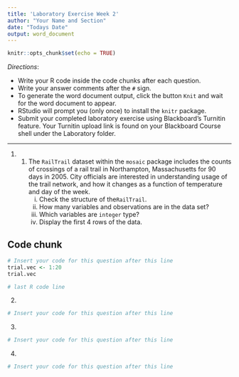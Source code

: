 ```yaml
---
title: 'Laboratory Exercise Week 2'
author: "Your Name and Section"
date: "Todays Date"
output: word_document
---
```


```r
knitr::opts_chunk$set(echo = TRUE)
```

*Directions*: 

* Write your R code inside the code chunks after each question.
* Write your answer comments after the `#` sign.
* To generate the word document output, click the button `Knit` and wait for the word document to appear.
* RStudio will prompt you (only once) to install the `knitr` package.
* Submit your completed laboratory exercise using Blackboard's Turnitin feature. Your Turnitin upload link is found on your Blackboard Course shell under the Laboratory folder.

***

1. 1. The `RailTrail` dataset within the `mosaic` package includes the counts of crossings of a rail trail in Northampton, Massachusetts for 90 days in 2005. City officials are interested in understanding usage of the trail network, and how it changes as a function of temperature and day of the week.
      i) Check the structure of the`RailTrail`. 
      ii) How many variables and observations are in the data set? 
      iii) Which variables are `integer` type?
      iv) Display the first 4 rows of the data.

## Code chunk
```r
# Insert your code for this question after this line
trial.vec <- 1:20
trial.vec

# last R code line
```


2. 

```r
# Insert your code for this question after this line


```
  
3. 

```r
# Insert your code for this question after this line


```

4. 

```r
# Insert your code for this question after this line


```